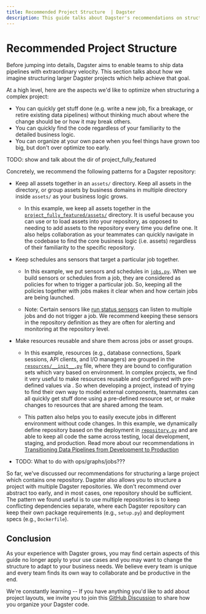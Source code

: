 ```yaml
---
title: Recommended Project Structure  | Dagster
description: This guide talks about Dagster's recommendations on structuring larger projects
---
```


# Recommended Project Structure

Before jumping into details, Dagster aims to enable teams to ship data pipelines with extraordinary velocity. This section talks about how we imagine structuring larger Dagster projects which help achieve that goal.

At a high level, here are the aspects we'd like to optimize when structuring a complex project:

- You can quickly get stuff done (e.g. write a new job, fix a breakage, or retire existing data pipelines) without thinking much about where the change should be or how it may break others.
- You can quickly find the code regardless of your familiarity to the detailed business logic.
- You can organize at your own pace when you feel things have grown too big, but don't over optimize too early.

TODO: show and talk about the dir of project_fully_featured

Concretely, we recommend the following patterns for a Dagster repository:

- Keep all assets together in an `assets/` directory. Keep all assets in the directory, or group assets by business domains in multiple directory inside `assets/` as your business logic grows.

  - In this example, we keep all assets together in the [`project_fully_featured/assets/`](https://github.com/dagster-io/dagster/tree/master/examples/project_fully_featured/project_fully_featured/assets) directory. It is useful because you can use <PyObject object="load_assets_from_package_module" /> or <PyObject object="load_assets_from_modules" /> to load assets into your repository, as opposed to needing to add assets to the repository every time you define one. It also helps collaboration as your teammates can quickly navigate in the codebase to find the core business logic (i.e. assets) regardless of their familiarity to the specific repository.

- Keep schedules ans sensors that target a particular job together.

  - In this example, we put sensors and schedules in [`jobs.py`](https://github.com/dagster-io/dagster/blob/master/examples/project_fully_featured/project_fully_featured/jobs.py). When we build sensors or schedules from a job, they are considered as policies for when to trigger a particular job. So, keeping all the policies together with jobs makes it clear when and how certain jobs are being launched.

  - Note: Certain sensors like [run status sensors](/concepts/partitions-schedules-sensors/sensors#run-status-sensors) can listen to multiple jobs and do not trigger a job. We recommend keeping these sensors in the repository definition as they are often for alerting and monitoring at the repository level.

- Make resources reusable and share them across jobs or asset groups.

  - In this example, resources (e.g., database connections, Spark sessions, API clients, and I/O managers) are grouped in the [`resources/__init__.py`](https://github.com/dagster-io/dagster/blob/master/examples/project_fully_featured/project_fully_featured/resources/\__init\_\_.py) file, where they are bound to configuration sets which vary based on environment. In complex projects, we find it very useful to make resources reusable and configured with pre-defined values via <PyObject object="configured" />. So when developing a project, instead of trying to find their own way to model external components, teammates can all quickly get stuff done using a pre-defined resource set, or make changes to resources that are shared among the team.

  - This patten also helps you to easily execute jobs in different environment without code changes. In this example, we dynamically define repository based on the deployment in [`repository.py`](https://github.com/dagster-io/dagster/blob/master/examples/project_fully_featured/project_fully_featured/repository.py) and are able to keep all code the same across testing, local development, staging, and production. Read more about our recommendations in [Transitioning Data Pipelines from Development to Production](/guides/dagster/transitioning-data-pipelines-from-development-to-production)

- TODO: What to do with ops/graphs/jobs???

So far, we've discussed our recommendations for structuring a large project which contains one repository. Dagster also allows you to structure a project with multiple Dagster repositories. We don't recommend over abstract too early, and in most cases, one repository should be sufficient. The pattern we found useful is to use multiple repositories is to keep conflicting dependencies separate, where each Dagster repository can keep their own package requirements (e.g., `setup.py`) and deployment specs (e.g., `Dockerfile`).

## Conclusion

As your experience with Dagster grows, you may find certain aspects of this guide no longer apply to your use cases and you may want to change the structure to adapt to your business needs. We believe every team is unique and every team finds its own way to collaborate and be productive in the end.

We're constantly learning -- If you have anything you'd like to add about project layouts, we invite you to join this [GitHub Discussion](https://github.com/dagster-io/dagster/discussions/8972) to share how you organize your Dagster code.
